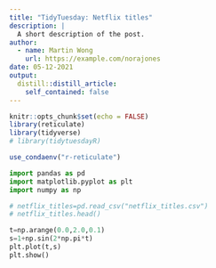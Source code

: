 ```yaml
---
title: "TidyTuesday: Netflix titles"
description: |
  A short description of the post.
author:
  - name: Martin Wong
    url: https://example.com/norajones
date: 05-12-2021
output:
  distill::distill_article:
    self_contained: false
---
```



```r
knitr::opts_chunk$set(echo = FALSE)
library(reticulate)
library(tidyverse)
# library(tidytuesdayR)

use_condaenv("r-reticulate")
```

```python


import pandas as pd
import matplotlib.pyplot as plt
import numpy as np

# netflix_titles=pd.read_csv("netflix_titles.csv")
# netflix_titles.head()

t=np.arange(0.0,2.0,0.1)
s=1+np.sin(2*np.pi*t)
plt.plot(t,s)
plt.show()

```



